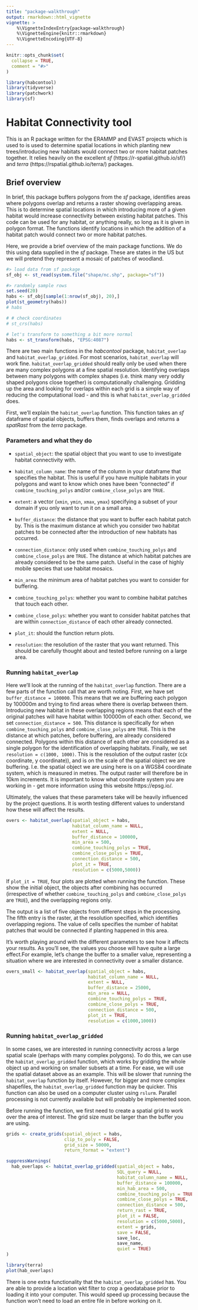 ```yaml
---
title: "package-walkthrough"
output: rmarkdown::html_vignette
vignette: >
    %\VignetteIndexEntry{package-walkthrough}
    %\VignetteEngine{knitr::rmarkdown}
    %\VignetteEncoding{UTF-8}
---
```



```r
knitr::opts_chunk$set(
  collapse = TRUE,
  comment = "#>"
)
```


```r

library(habcontool)
library(tidyverse)
library(patchwork)
library(sf)

```

# Habitat Connectivity tool

This is an R package written for the ERAMMP and EVAST projects which is used to is used to determine spatial locations in which planting new trees/introducing new habitats would connect two or more habitat patches together. It relies heavily on the excellent _sf_ (https://r-spatial.github.io/sf/) and _terra_ (https://rspatial.github.io/terra/) packages. 

## Brief overview

In brief, this package buffers polygons from the _sf_ package, identifies areas where polygons overlap and returns a raster showing overlapping areas. This is to determine spatial locations in which introducing more of a given habitat would increase connectivity between existing habitat patches. This code can be used for any habitat, or anything really, so long as it is given in polygon format. The functions identify locations in which the addition of a habitat patch would connect two or more habitat patches. 

Here, we provide a brief overview of the main package functions. We do this using data supplied in the _sf_ package. These are states in the US but we will pretend they represent a mosaic of patches of woodland. 

```r

#> load data from sf package
sf_obj <- st_read(system.file("shape/nc.shp", package="sf"))

#> randomly sample rows
set.seed(20)
habs <- sf_obj[sample(1:nrow(sf_obj), 20),]
plot(st_geometry(habs))
# habs

# # check coordinates
# st_crs(habs)

# let's transform to something a bit more normal
habs <- st_transform(habs, "EPSG:4087")

```

There are two main functions in the _habcontool_ package, `habitat_overlap` and `habitat_overlap_gridded`. For most scenarios, `habitat_overlap` will work fine. `habitat_overlap_gridded` should really only be used when there are many complex polygons at a fine spatial resolution. Identifying overlaps between many polygons with complex shapes (i.e. think many very oddly shaped polygons close together) is computationally challenging. Gridding up the area and looking for overlaps within each grid is a simple way of reducing the computational load - and this is what `habitat_overlap_gridded` does.

First, we'll explain the `habitat_overlap` function. This function takes an _sf_ dataframe of spatial objects, buffers them, finds overlaps and returns a _spatRast_ from the _terra_ package. 

### Parameters and what they do

* `spatial_object`: the spatial object that you want to use to investigate habitat connectivity with.

* `habitat_column_name`: the name of the column in your dataframe that specifies the habitat. This is useful if you have multiple habitats in your polygons and want to know which ones have been "connected" if `combine_touching_polys` and/or `combine_close_polys` are `TRUE`.

* `extent`: a vector (`xmin`, `ymin`, `xmax`, `ymax`) specifying a subset of your domain if you only want to run it on a small area.

* `buffer_distance`: the distance that you want to buffer each habitat patch by. This is the maximum distance at which you consider two habitat patches to be connected after the introduction of new habitats has occurred. 

* `connection_distance`: only used when `combine_touching_polys` and `combine_close_polys` are `TRUE`. The distance at which habitat patches are already considered to be the same patch. Useful in the case of highly mobile species that use habitat mosaics.

* `min_area`: the minimum area of habitat patches you want to consider for buffering.

* `combine_touching_polys`: whether you want to combine habitat patches that touch each other.

* `combine_close_polys`: whether you want to consider habitat patches that are within `connection_distance` of each other already connected.

* `plot_it`: should the function return plots.

* `resolution`: the resolution of the raster that you want returned. This should be carefully thought about and tested before running on a large area.

### Running `habitat_overlap`

Here we'll look at the running of the `habitat_overlap` function. There are a few parts of the function call that are worth noting. First, we have set `buffer_distance = 100000`. This means that we are buffering each polygon by 100000m and trying to find areas where there is overlap between them. Introducing new habitat in these overlapping regions means that each of the original patches will have habitat within 100000m of each other. Second, we set `connection_distance = 500`. This distance is specifically for when `combine_touching_polys` and `combine_close_polys` are `TRUE`. This is the distance at which patches, before buffering, are already considered connected. Polygons within this distance of each other are considered as a single polygon for the identification of overlapping habitats. Finally, we set `resolution = c(1000, 1000)`. This is the resolution of the output raster (c(x coordinate, y coordinate)), and is on the scale of the spatial object we are buffering. I.e. the spatial object we are using here is on a WGS84 coordinate system, which is measured in metres. The output raster will therefore be in 10km increments. It is important to know what coordinate system you are working in - get more information using this website https://epsg.io/.

Ultimately, the values that these parameters take will be heavily influenced by the project questions. It is worth testing different values to understand how these will affect the results. 

```r

overs <- habitat_overlap(spatial_object = habs, 
                         habitat_column_name = NULL, 
                         extent = NULL, 
                         buffer_distance = 100000,
                         min_area = 500, 
                         combine_touching_polys = TRUE, 
                         combine_close_polys = TRUE,
                         connection_distance = 500, 
                         plot_it = TRUE, 
                         resolution = c(5000,5000))

```


If `plot_it = TRUE`, four plots are plotted when running the function. These show the initial object, the objects after combining has occurred (irrespective of whether `combine_touching_polys` and `combine_close_polys` are `TRUE`), and the overlapping regions only. 

The output is a list of five objects from different steps in the processing. The fifth entry is the raster, at the resolution specified, which identifies overlapping regions. The value of cells specifies the number of habitat patches that would be connected if planting happened in this area.

It's worth playing around with the different parameters to see how it affects your results. As you'll see, the values you choose will have quite a large effect.For example, let's change the buffer to a smaller value, representing a situation where we are interested in connectivity over a smaller distance.

```r

overs_small <- habitat_overlap(spatial_object = habs, 
                               habitat_column_name = NULL, 
                               extent = NULL, 
                               buffer_distance = 25000,
                               min_area = NULL, 
                               combine_touching_polys = TRUE, 
                               combine_close_polys = TRUE,
                               connection_distance = 500, 
                               plot_it = TRUE, 
                               resolution = c(1000,1000))

```

### Running `habitat_overlap_gridded`

In some cases, we are interested in running connectivity across a large spatial scale (perhaps with many complex polygons). To do this, we can use the `habitat_overlap_gridded` function, which works by gridding the whole object up and working on smaller subsets at a time. For ease, we will use the spatial dataset above as an example. This will be slower that running the `habitat_overlap` function by itself. However, for bigger and more complex shapefiles, the `habitat_overlap_gridded` function may be quicker. This function can also be used on a computer cluster using `rslurm`. Parallel processing is not currently available but will probably be implemented soon.

Before running the function, we first need to create a spatial grid to work over the area of interest. The grid size must be larger than the buffer you are using.

```r

grids <- create_grids(spatial_object = habs,
                      clip_to_poly = FALSE,
                      grid_size = 50000,
                      return_format = "extent")

```



```r

suppressWarnings(
  hab_overlaps <- habitat_overlap_gridded(spatial_object = habs, 
                                          SQL_query = NULL, 
                                          habitat_column_name = NULL, 
                                          buffer_distance = 100000, 
                                          min_hab_area = 500, 
                                          combine_touching_polys = TRUE,
                                          combine_close_polys = TRUE, 
                                          connection_distance = 500,
                                          return_rast = TRUE,
                                          plot_it = FALSE, 
                                          resolution = c(5000,5000),
                                          extent = grids,
                                          save = FALSE, 
                                          save_loc, 
                                          save_name,
                                          quiet = TRUE)
)

```

```r

library(terra)
plot(hab_overlaps)

```

There is one extra functionality that the `habitat_overlap_gridded` has. You are able to provide a location wkt filter to crop a geodatabase prior to loading it into your computer. This would speed up processing because the function won't need to load an entire file in before working on it. 
